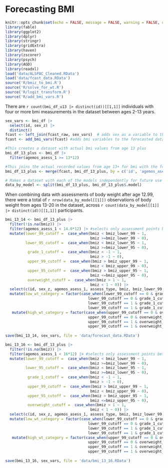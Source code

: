 # Forecasting BMI

```r
knitr::opts_chunk$set(echo = FALSE, message = FALSE, warning = FALSE, out.width = '100%')
library(fable)
library(ggplot2)
library(dplyr)
library(stringr)
library(gridExtra)
library(haven)
library(zscorer)
library(psych)
library(AGD)
library(readxl)
load('data/ALSPAC_Cleaned.RData') 
load('data/fcast_data.RData')
source('R/bmiz_to_bmi.R')
source('R/solve_for_wt.R')
source('R/logit_transform.R')
source('R/add_bmi_vars.R')
```

There are `r count(bmi_df_u13 |> distinct(id))[[1,1]]` individuals with four or more bmi measurements in the dataset between ages 2-13 years.

```r
sex_vars <- bmi_df |> 
  select(id, sex_z) |> 
  distinct()
fcast <- left_join(fcast_raw, sex_vars)  # adds sex as a variable to the forecasted datasets
fcast <- add_bmi_vars(fcast) #adds bmi variables to the forecasted dataset, including 95 and 99% forecasted ranges from each model that was run

#This creates a dataset with actual bmi values from age 13 plus
bmi_df_13_plus <- bmi_df |> 
  filter(agemos_asess_1 >= 13*12)

#This joins the actual recorded values from age 13+ for bmi with the forcasted values and ranges
bmi_df_13_plus <- merge(fcast, bmi_df_13_plus, by = c('id', 'agemos_asess_1', 'sex_z'))

# Makes a dataset with each of the models independently for future use
data_by_model <- split(bmi_df_13_plus, bmi_df_13_plus$.model)

```

When combining data with assessments of body weight after age 12.99, there were a total of `r nrow(data_by_model[[1]])` observations of body weight from ages 13-20 in the dataset, across `r count(data_by_model[[1]] |> distinct(id))[[1,1]]` participants.

```r
bmi_13_14 <- bmi_df_13_plus |> 
  filter(!is.na(bmiz)) |>
  filter(agemos_asess_1 < 14.0*12) |> #selects only assessment points between 13.0-14.0 years of age
  mutate(lower_99_cutoff =  case_when(bmiz < bmiz_lower_99 ~ 1, 
                                      bmiz >=bmiz_lower_99 ~ 0),
         lower_95_cutoff =  case_when(bmiz < bmiz_lower_95 ~ 1, 
                                      bmiz >=bmiz_lower_95 ~ 0),
          grade_1_cutoff =  case_when(bmiz < -1 ~ 1, 
                                      bmiz > -1 ~ 0),
          upper_99_cutoff =  case_when(bmiz > bmiz_upper_99 ~ 1, 
                                      bmiz < bmiz_upper_99 ~ 0),
          upper_95_cutoff =  case_when(bmiz > bmiz_upper_95 ~ 1, 
                                      bmiz <=bmiz_upper_95 ~ 0),
          overweight_cutoff =  case_when(bmiz > 1 ~ 1, 
                                      bmiz < 1 ~ 0)) |> 
  select(c(id, sex_z, agemos_asess_1, assess_type, bmiz, bmiz_lower_99, bmiz_upper_99, lower_99_cutoff, lower_95_cutoff, grade_1_cutoff, upper_99_cutoff, upper_95_cutoff, overweight_cutoff, .model))  |> 
  mutate(low_wt_category = factor(case_when(lower_99_cutoff == 0 & grade_1_cutoff == 0 ~ '0.No Low Wt',
                                     lower_99_cutoff == 0 & grade_1_cutoff == 1 ~ '2.UW - No BMIZ change',
                                     lower_99_cutoff == 1 & grade_1_cutoff == 0 ~  '1.BMIZ Reduce - No UW',
                                     lower_99_cutoff == 1 & grade_1_cutoff == 1 ~ '3.UW plus BMIZ Reduce'))) |> 
   mutate(high_wt_category = factor(case_when(upper_99_cutoff == 0 & overweight_cutoff == 0 ~ '0.No High Wt',
                                     upper_99_cutoff == 0 & overweight_cutoff == 1 ~ '2.OW - No BMIZ Elevation',
                                     upper_99_cutoff == 1 & overweight_cutoff == 0 ~ '1.BMIZ Elevate - No OW',
                                     upper_99_cutoff == 1 & overweight_cutoff == 1 ~ '3.BMIZ Elevate + OW'))) 
 
save(bmi_13_14, sex_vars, file = 'data/forecast_data.RData')    
```

```r
bmi_13_16 <- bmi_df_13_plus |> 
  filter(!is.na(bmiz)) |>
  filter(agemos_asess_1 < 16*12) |> #selects only assessment points between 13.0-14.0 years of age
  mutate(lower_99_cutoff =  case_when(bmiz < bmiz_lower_99 ~ 1, 
                                      bmiz >=bmiz_lower_99 ~ 0),
         lower_95_cutoff =  case_when(bmiz < bmiz_lower_95 ~ 1, 
                                      bmiz >=bmiz_lower_95 ~ 0),
          grade_1_cutoff =  case_when(bmiz < -1 ~ 1, 
                                      bmiz > -1 ~ 0),
          upper_99_cutoff =  case_when(bmiz > bmiz_upper_99 ~ 1, 
                                      bmiz < bmiz_upper_99 ~ 0),
          upper_95_cutoff =  case_when(bmiz > bmiz_upper_95 ~ 1, 
                                      bmiz <=bmiz_upper_95 ~ 0),
          overweight_cutoff =  case_when(bmiz > 1 ~ 1, 
                                      bmiz < 1 ~ 0)) |> 
  select(c(id, sex_z, agemos_asess_1, assess_type, bmiz, bmiz_lower_99, bmiz_upper_99, lower_99_cutoff, lower_95_cutoff, grade_1_cutoff, upper_99_cutoff, upper_95_cutoff, overweight_cutoff, .model))  |> 
  mutate(low_wt_category = factor(case_when(lower_99_cutoff == 0 & grade_1_cutoff == 0 ~ '0.No Low Wt',
                                     lower_99_cutoff == 0 & grade_1_cutoff == 1 ~ '2.UW - No BMIZ change',
                                     lower_99_cutoff == 1 & grade_1_cutoff == 0 ~  '1.BMIZ Reduce - No UW',
                                     lower_99_cutoff == 1 & grade_1_cutoff == 1 ~ '3.UW plus BMIZ Reduce'))) |> 
   mutate(high_wt_category = factor(case_when(upper_99_cutoff == 0 & overweight_cutoff == 0 ~ '0.No High Wt',
                                     upper_99_cutoff == 0 & overweight_cutoff == 1 ~ '2.OW - No BMIZ Elevation',
                                     upper_99_cutoff == 1 & overweight_cutoff == 0 ~ '1.BMIZ Elevate - No OW',
                                     upper_99_cutoff == 1 & overweight_cutoff == 1 ~ '3.BMIZ Elevate + OW'))) 
 
save(bmi_13_16, sex_vars, file = 'data/bmi_13_16.RData')    
```

